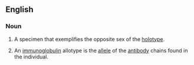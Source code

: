 ==English==

===Noun===
{{en-noun}}
{{wikipedia}}

# {{zoology}} A specimen that exemplifies the opposite sex of the [[holotype]].
# {{immunology}} An [[immunoglobulin]] allotype is the [[allele]] of the [[antibody]] chains found in the individual.